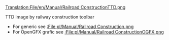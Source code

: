 [[Translation:File/en/Manual/Railroad ConstructionTTD.png]]

TTD image by railway construction toolbar
*For generic see [[:File:pl/Manual/Railroad Construction.png]]
*For OpenGFX grafic see [[:File:pl/Manual/Railroad ConstructionOGFX.png]]